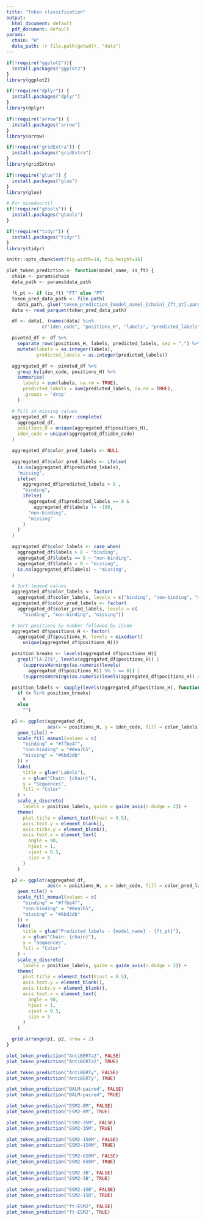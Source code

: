 ```yaml
---
title: "Token classification"
output:
  html_document: default
  pdf_document: default
params:
  chain: "H"
  data_path: !r file.path(getwd(), "data")
---
```

```r
if(!require("ggplot2")){
  install.packages("ggplot2")
}
library(ggplot2)

if(!require("dplyr")) {
  install.packages("dplyr")
}
library(dplyr)

if(!require("arrow")) {
  install.packages("arrow")
}
library(arrow)

if(!require("gridExtra")) {
  install.packages("gridExtra")
}
library(gridExtra)

if(!require("glue")) {
  install.packages("glue")
}
library(glue)

# For mixedsort()
if(!require("gtools")) {
  install.packages("gtools")
}

if(!require("tidyr")) {
  install.packages("tidyr")
}
library(tidyr)

knitr::opts_chunk$set(fig.width=14, fig.height=16)
```

```r
plot_token_prediction <- function(model_name, is_ft) {
  chain <- params$chain
  data_path <- params$data_path

  ft_pt <- if (is_ft) "FT" else "PT"
  token_pred_data_path <- file.path(
    data_path, glue("token_prediction_{model_name}_{chain}_{ft_pt}.parquet"))
  data <- read_parquet(token_pred_data_path)

  df <- data[, (names(data) %in%
             c("iden_code", "positions_H", "labels", "predicted_labels"))]

  pivoted_df <- df %>%
    separate_rows(positions_H, labels, predicted_labels, sep = ",") %>%
    mutate(labels = as.integer(labels),
           predicted_labels = as.integer(predicted_labels))

  aggregated_df <- pivoted_df %>%
    group_by(iden_code, positions_H) %>%
    summarise(
      labels = sum(labels, na.rm = TRUE),
      predicted_labels = sum(predicted_labels, na.rm = TRUE),
      .groups = 'drop'
    )

  # Fill in missing values
  aggregated_df <- tidyr::complete(
    aggregated_df,
    positions_H = unique(aggregated_df$positions_H),
    iden_code = unique(aggregated_df$iden_code)
  )

  aggregated_df$color_pred_labels <- NULL

  aggregated_df$color_pred_labels <- ifelse(
    is.na(aggregated_df$predicted_labels),
    "missing",
    ifelse(
      aggregated_df$predicted_labels > 0 ,
      "binding",
      ifelse(
        aggregated_df$predicted_labels == 0 &
          aggregated_df$labels != -100,
        "non-binding",
        "missing"
      )
    )
  )

  aggregated_df$color_labels <- case_when(
    aggregated_df$labels > 0 ~ "binding",
    aggregated_df$labels == 0 ~ "non-binding",
    aggregated_df$labels < 0 ~ "missing",
    is.na(aggregated_df$labels) ~ "missing",
  )

  # Sort legend values
  aggregated_df$color_labels <- factor(
    aggregated_df$color_labels, levels = c("binding", "non-binding", "missing"))
  aggregated_df$color_pred_labels <- factor(
    aggregated_df$color_pred_labels, levels = c(
      "binding", "non-binding", "missing"))

  # Sort positions by number followed by iCode
  aggregated_df$positions_H <- factor(
    aggregated_df$positions_H, levels = mixedsort(
      unique(aggregated_df$positions_H)))

  position_breaks <- levels(aggregated_df$positions_H)[
    grepl("[A-Z]$", levels(aggregated_df$positions_H)) |
      (suppressWarnings(as.numeric(levels(
        aggregated_df$positions_H)) %% 5 == 0)) |
      (suppressWarnings(as.numeric(levels(aggregated_df$positions_H)) == 1))]

  position_labels <- sapply(levels(aggregated_df$positions_H), function(x)
    if (x %in% position_breaks)
      x
    else
      "")

  p1 <- ggplot(aggregated_df,
               aes(x = positions_H, y = iden_code, fill = color_labels)) +
    geom_tile() +
    scale_fill_manual(values = c(
      "binding" = "#ffbe4f",
      "non-binding" = "#0ea7b5",
      "missing" = "#6bd2db"
    )) +
    labs(
      title = glue("Labels"),
      x = glue("Chain: {chain}"),
      y = "Sequences",
      fill = "Color"
    ) +
    scale_x_discrete(
      labels = position_labels, guide = guide_axis(n.dodge = 2)) +
    theme(
      plot.title = element_text(hjust = 0.5),
      axis.text.y = element_blank(),
      axis.ticks.y = element_blank(),
      axis.text.x = element_text(
        angle = 90,
        hjust = 1,
        vjust = 0.5,
        size = 5
      )
    )

  p2 <- ggplot(aggregated_df,
               aes(x = positions_H, y = iden_code, fill = color_pred_labels)) +
    geom_tile() +
    scale_fill_manual(values = c(
      "binding" = "#ffbe4f",
      "non-binding" = "#0ea7b5",
      "missing" = "#6bd2db"
    )) +
    labs(
      title = glue("Predicted labels - {model_name} - {ft_pt}"),
      x = glue("Chain: {chain}"),
      y = "Sequences",
      fill = "Color"
    ) +
    scale_x_discrete(
      labels = position_labels, guide = guide_axis(n.dodge = 2)) +
    theme(
      plot.title = element_text(hjust = 0.5),
      axis.text.y = element_blank(),
      axis.ticks.y = element_blank(),
      axis.text.x = element_text(
        angle = 90,
        hjust = 1,
        vjust = 0.5,
        size = 5
      )
    )

  grid.arrange(p1, p2, nrow = 2)
}
```

```r
plot_token_prediction("AntiBERTa2", FALSE)
plot_token_prediction("AntiBERTa2", TRUE)
```

```r
plot_token_prediction("AntiBERTy", FALSE)
plot_token_prediction("AntiBERTy", TRUE)
```

```r
plot_token_prediction("BALM-paired", FALSE)
plot_token_prediction("BALM-paired", TRUE)
```

```r
plot_token_prediction("ESM2-8M", FALSE)
plot_token_prediction("ESM2-8M", TRUE)
```

```r
plot_token_prediction("ESM2-35M", FALSE)
plot_token_prediction("ESM2-35M", TRUE)
```

```r
plot_token_prediction("ESM2-150M", FALSE)
plot_token_prediction("ESM2-150M", TRUE)
```

```r
plot_token_prediction("ESM2-650M", FALSE)
plot_token_prediction("ESM2-650M", TRUE)
```

```r
plot_token_prediction("ESM2-3B", FALSE)
plot_token_prediction("ESM2-3B", TRUE)
```

```r
plot_token_prediction("ESM2-15B", FALSE)
plot_token_prediction("ESM2-15B", TRUE)
```

```r
plot_token_prediction("ft-ESM2", FALSE)
plot_token_prediction("ft-ESM2", TRUE)
```
